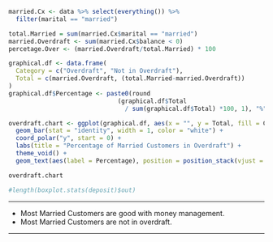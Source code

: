 ```r

married.Cx <- data %>% select(everything()) %>%
  filter(marital == "married")

total.Married = sum(married.Cx$marital == "married")
married.Overdraft <- sum(married.Cx$balance < 0)
percetage.Over <- (married.Overdraft/total.Married) * 100

graphical.df <- data.frame(
  Category = c("Overdraft", "Not in Overdraft"),
  Total = c(married.Overdraft, (total.Married-married.Overdraft))
)
graphical.df$Percentage <- paste0(round
                              (graphical.df$Total 
                                / sum(graphical.df$Total) *100, 1), "%")

```


```r

overdraft.chart <- ggplot(graphical.df, aes(x = "", y = Total, fill = Category)) +
  geom_bar(stat = "identity", width = 1, color = "white") +
  coord_polar("y", start = 0) +
  labs(title = "Percentage of Married Customers in Overdraft") +
  theme_void() +
  geom_text(aes(label = Percentage), position = position_stack(vjust = 0.5))

overdraft.chart

#length(boxplot.stats(deposit)$out)

```

------------------------------------------------------------------------

- Most Married Customers are good with money management.
- Most Married Customers are not in overdraft.

------------------------------------------------------------------------

